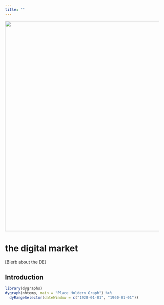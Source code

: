 ```yaml
---
title: ""
---
```


[![](images/title_image.png){fig-align="left" width="687"}](https://dribbble.com/shots/16115704-The-Digital-Dollar/attachments/7967833?mode=media)

# the digital market

\[Blerb about the DE\]

## Introduction

```r
library(dygraphs)
dygraph(nhtemp, main = "Place Holdern Graph") %>% 
  dyRangeSelector(dateWindow = c("1920-01-01", "1960-01-01"))
```

